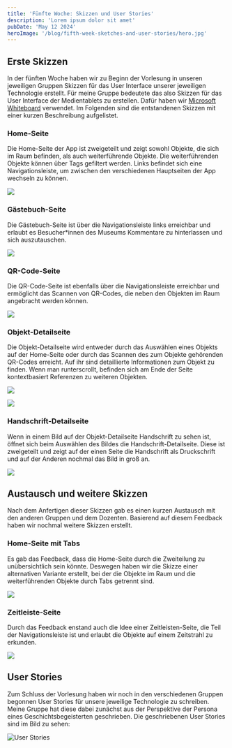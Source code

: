 ```yaml
---
title: 'Fünfte Woche: Skizzen und User Stories'
description: 'Lorem ipsum dolor sit amet'
pubDate: 'May 12 2024'
heroImage: '/blog/fifth-week-sketches-and-user-stories/hero.jpg'
---
```


## Erste Skizzen

In der fünften Woche haben wir zu Beginn der Vorlesung in unseren jeweiligen
Gruppen Skizzen für das User Interface unserer jeweiligen Technologie erstellt.
Für meine Gruppe bedeutete das also Skizzen für das User Interface der
Medientablets zu erstellen. Dafür haben wir
[Microsoft Whiteboard](https://www.microsoft.com/de-de/microsoft-365/microsoft-whiteboard/digital-whiteboard-app/)
verwendet. Im Folgenden sind die entstandenen Skizzen mit einer kurzen
Beschreibung aufgelistet.

### Home-Seite

Die Home-Seite der App ist zweigeteilt und zeigt sowohl Objekte, die sich im
Raum befinden, als auch weiterführende Objekte. Die weiterführenden Objekte
können über Tags gefiltert werden. Links befindet sich eine Navigationsleiste,
um zwischen den verschiedenen Hauptseiten der App wechseln zu können.

![](/blog/fifth-week-sketches-and-user-stories/sketch-of-the-home-page.jpg)

### Gästebuch-Seite

Die Gästebuch-Seite ist über die Navigationsleiste links erreichbar und erlaubt
es Besucher\*innen des Museums Kommentare zu hinterlassen und sich
auszutauschen.

![](/blog/fifth-week-sketches-and-user-stories/sketch-of-the-guestbook-page.jpg)

### QR-Code-Seite

Die QR-Code-Seite ist ebenfalls über die Navigationsleiste erreichbar und
ermöglicht das Scannen von QR-Codes, die neben den Objekten im Raum angebracht
werden können.

![](/blog/fifth-week-sketches-and-user-stories/sketch-of-the-qr-code-page.jpg)

### Objekt-Detailseite

Die Objekt-Detailseite wird entweder durch das Auswählen eines Objekts auf der
Home-Seite oder durch das Scannen des zum Objekte gehörenden QR-Codes erreicht.
Auf ihr sind detaillierte Informationen zum Objekt zu finden. Wenn man
runterscrollt, befinden sich am Ende der Seite kontextbasiert Referenzen zu
weiteren Objekten.

![](/blog/fifth-week-sketches-and-user-stories/sketches-of-the-object-detail-page-1.jpg)

![](/blog/fifth-week-sketches-and-user-stories/sketches-of-the-object-detail-page-2.jpg)

### Handschrift-Detailseite

Wenn in einem Bild auf der Objekt-Detailseite Handschrift zu sehen ist,
öffnet sich beim Auswählen des Bildes die Handschrift-Detailseite. Diese ist
zweigeteilt und zeigt auf der einen Seite die Handschrift als Druckschrift und
auf der Anderen nochmal das Bild in groß an.

![](/blog/fifth-week-sketches-and-user-stories/sketch-of-the-handwriting-detail-page.jpg)

## Austausch und weitere Skizzen

Nach dem Anfertigen dieser Skizzen gab es einen kurzen Austausch mit den anderen
Gruppen und dem Dozenten. Basierend auf diesem Feedback haben wir nochmal
weitere Skizzen erstellt.

### Home-Seite mit Tabs

Es gab das Feedback, dass die Home-Seite durch die Zweiteilung zu
unübersichtlich sein könnte. Deswegen haben wir die Skizze einer alternativen
Variante erstellt, bei der die Objekte im Raum und die weiterführenden
Objekte durch Tabs getrennt sind.

![](/blog/fifth-week-sketches-and-user-stories/sketch-of-the-home-page-with-tabs.jpg)

### Zeitleiste-Seite

Durch das Feedback enstand auch die Idee einer Zeitleisten-Seite, die Teil der
Navigationsleiste ist und erlaubt die Objekte auf einem Zeitstrahl zu erkunden.

![](/blog/fifth-week-sketches-and-user-stories/sketch-of-the-timeline-page.jpg)

## User Stories

Zum Schluss der Vorlesung haben wir noch in den verschiedenen Gruppen begonnen
User Stories für unsere jeweilige Technologie zu schreiben. Meine Gruppe hat
diese dabei zunächst aus der Perspektive der Persona eines
Geschichtsbegeisterten geschrieben. Die geschriebenen User Stories sind im Bild
zu sehen:

![User Stories](/blog/fifth-week-sketches-and-user-stories/hero.jpg) 
